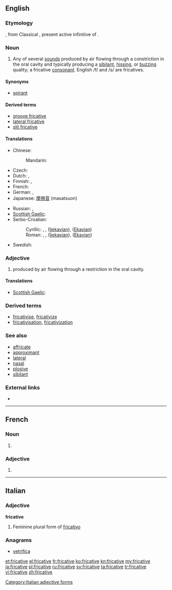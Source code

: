 ==English==

===Etymology===
{{etyl|NL.}} {{term|fricativus|lang=la}}, from Classical {{etyl|la}} {{term|fricare|fricāre|lang=la}}, present active infinitive of {{term|frico|fricō|I rub|lang=la}}.

===Noun===
{{en-noun}}

# {{phonetics}} Any of several [[sound]]s produced by air flowing through a constriction in the oral cavity and typically producing a [[sibilant]], [[hissing]], or [[buzzing]] quality; a fricative [[consonant]]. English /f/ and /s/ are fricatives.

====Synonyms====
* {{qualifier|archaic}} [[spirant]]

====Derived terms====
* [[groove fricative]]
* [[lateral fricative]]
* [[slit fricative]]

====Translations====
{{trans-top|consonant}}
* Chinese:
*: Mandarin: {{t|cmn|擦音|tr=cāyīn|sc=Hani}}
* Czech: {{t-|cs|frikativa|f}}
* Dutch: {{t+|nl|fricatief|m}}, {{t+|nl|wrijfklank|m}}
* Finnish: {{t+|fi|frikatiivi}}, {{t-|fi|hankausäänne}}
* French: {{t+|fr|fricative|f}}
* German: {{t+|de|Frikativ|m}}, {{t+|de|Reibelaut|m}}
* Japanese: [[摩擦音]] (masatsuon)
{{trans-mid}}
* Russian: {{t+|ru|фрикативный|m|tr=frikativnyj}},  {{t+|ru|щелевой|m|tr=ščelevój}}
* [[Scottish Gaelic]]: {{t-|gd|suathach|m}}
* Serbo-Croatian: 
*: Cyrillic: {{t-|sh|фрикатив|m|alt=фри̏катӣв}}, {{t-|sh|струјник|m|alt=стру̑јнӣк}}, {{t-|sh|тјесначник|m|alt=тјѐсначнӣк}} ([[Ijekavian]]), {{t-|sh|тесначник|m|alt=тјѐсначнӣк}} ([[Ekavian]])
*: Roman: {{t-|sh|frikativ|m|alt=frȉkatīv}}, {{t-|sh|strujnik|m|alt=strȗjnīk}}, {{t-|sh|tjesnačnik|m|alt=tjèsnačnīk}} ([[Ijekavian]]), {{t-|sh|tesnačnik|m|alt=tèsnačnīk}} ([[Ekavian]])
* Swedish: {{t+|sv|frikativa|c}}
{{trans-bottom}}

===Adjective===
{{en-adj}}

# {{phonetics}} produced by air flowing through a restriction in the oral cavity.

====Translations====
{{trans-top|produced by air flowing through a restriction in the oral cavity}}
* [[Scottish Gaelic]]: {{t-|gd|suathach}}
{{trans-mid}}
{{trans-bottom}}

===Derived terms===
* [[fricativise]], [[fricativize]]
* [[fricativisation]], [[fricativization]]

===See also===
* [[affricate]]
* [[approximant]]
* [[lateral]]
* [[nasal]]
* [[plosive]]
* [[sibilant]]

===External links===
* {{pedialite|Fricative consonant}}

----

==French==

===Noun===
{{fr-noun|f}}

# {{phonetics|lang=fr}} {{l|en|fricative}}

===Adjective===
{{fr-adj-form|f}}

# {{feminine of|fricatif|lang=fr}}

----

==Italian==

===Adjective===
'''fricative''' {{f}}

# Feminine plural form of [[fricativo]]

===Anagrams===
* [[vetrifica#Italian|vetrifica]]
[[Category:Italian adjective forms]]

[[et:fricative]]
[[el:fricative]]
[[fr:fricative]]
[[ko:fricative]]
[[kn:fricative]]
[[my:fricative]]
[[ja:fricative]]
[[pl:fricative]]
[[ru:fricative]]
[[sv:fricative]]
[[ta:fricative]]
[[tr:fricative]]
[[vi:fricative]]
[[zh:fricative]]